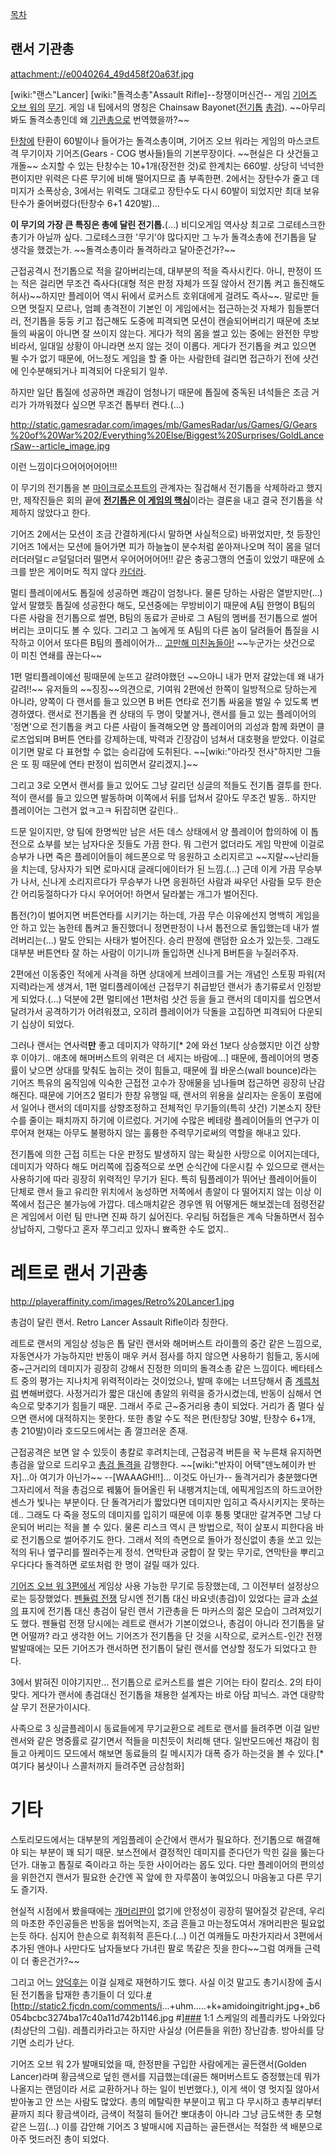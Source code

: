 [[목차]]


== 랜서 기관총 ==
attachment://e0040264_49d458f20a63f.jpg

[wiki:"랜스"Lancer] [wiki:"돌격소총"Assault Rifle]--창쟁이머신건-- 
게임 [[기어즈 오브 워]]의 [[무기]]. 게임 내 팁에서의 명칭은 Chainsaw Bayonet([[전기톱]] [[총검]]). ~~아무리 봐도 돌격소총인데 왜 [[기관총]]으로 번역했을까?~~ 

[[탄창]]에 탄환이 60발이나 들어가는 돌격소총이며, 기어즈 오브 워라는 게임의 마스코트격 무기이자 기어즈(Gears - COG 병사들)들의 기본무장이다. ~~현실은 다 샷건들고 개돌~~ 소지할 수 있는 탄창수는 10+1개(장전한 것)로 한계치는 660발. 상당히 넉넉한 편이지만 위력은 다른 무기에 비해 떨어지므로 좀 부족한편. 2에서는 장탄수가 줄고 데미지가 소폭상승, 3에서는 위력도 그대로고 장탄수도 다시 60발이 되었지만 최대 보유탄수가 줄어버렸다(탄창수 6+1 420발)...

'''이 무기의 가장 큰 특징은 총에 달린 전기톱.'''(...) 비디오게임 역사상 최고로 그로테스크한 총기가 아닐까 싶다. 그로테스크한 '무기'야 많다지만 그 누가 돌격소총에 전기톱을 달 생각을 했겠는가. ~~돌격소총이라 돌격하라고 달아준건가?~~ 

근접공격시 전기톱으로 적을 갈아버리는데, 대부분의 적을 즉사시킨다. 아니, 판정이 뜨는 적은 걸리면 무조건 즉사다(대형 적은 판정 자체가 뜨질 않아서 전기톱 켜고 돌진해도 허사)~~하지만 플레이어 역시 뒤에서 로커스트 호위대에게 걸려도 즉사~~. 말로만 들으면 멋질지 모르나, 엄폐 총격전이 기본인 이 게임에서는 접근하는것 자체가 힘들뿐더러, 전기톱을 둥둥 키고 접근해도 도중에 피격되면 모션이 캔슬되어버리기 때문에 초보들의 싸움이 아니면 잘 쓰이지 않는다. 게다가 적의 몸을 썰고 있는 중에는 완전한 무방비라서, 일대일 상황이 아니라면 쓰지 않는 것이 이롭다. 게다가 전기톱을 켜고 있으면 뛸 수가 없기 때문에, 어느정도 게임을 할 줄 아는 사람한테 걸리면 접근하기 전에 샷건에 인수분해되거나 피격되어 다운되기 일쑤. 

하지만 일단 톱질에 성공하면 쾌감이 엄청나기 때문에 톱질에 중독된 녀석들은 조금 거리가 가까워졌다 싶으면 무조건 톱부터 켠다.(...)

http://static.gamesradar.com/images/mb/GamesRadar/us/Games/G/Gears%20of%20War%202/Everything%20Else/Biggest%20Surprises/GoldLancerSaw--article_image.jpg

이런 느낌이다으어어어어어!!!

이 무기의 전기톱을 본 [[마이크로소프트]]의 관계자는 질겁해서 전기톱을 삭제하라고 했지만, 제작진들은 회의 끝에 '''[http://naridy.egloos.com/3913497 전기톱은 이 게임의 핵심]'''이라는 결론을 내고 결국 전기톱을 삭제하지 않았다고 한다. 

기어즈 2에서는 모션이 조금 간결하게(다시 말하면 사실적으로) 바뀌었지만, 첫 등장인 기어즈 1에서는 모션에 들어가면 피가 하늘높이 분수처럼 쏟아져나오며 적이 몸을 덜더러더러덜ㄷㄹ덜덜더러 떨면서 우어어어어어!! 같은 충공그깽의 연출이 있었기 때문에 쇼크를 받은 게이머도 적지 않다 [[카더라]]. 

멀티 플레이에서도 톱질에 성공하면 쾌감이 엄청나다. 물론 당하는 사람은 열받지만(...) 앞서 말했듯 톱질에 성공한다 해도, 모션중에는 무방비이기 때문에 A팀 한명이 B팀의 다른 사람을 전기톱으로 썰면, B팀의 동료가 곧바로 그 A팀의 멤버를 전기톱으로 썰어버리는 코미디도 볼 수 있다. 그리고 그 놈에게 또 A팀의 다른 놈이 달려들어 톱질을 시작하고 이어서 또다른 B팀의 플레이어가... [[고만해 미친놈들아!]] ~~누군가는 샷건으로 이 미친 연쇄를 끊는다~~

1편 멀티플레이에선 핑때문에 눈뜨고 갈려야했던 ~~으아니 내가 먼저 갈았는데 왜 내가 갈려!!~~ 유저들의 ~~징징~~의견으로, 기여워 2편에선 한쪽이 일방적으로 당하는게 아니라, 양쪽이 다 랜서를 들고 있으면 B 버튼 연타로 전기톱 싸움을 벌일 수 있도록 변경하였다. 랜서로 전기톱을 켠 상태의 두 명이 맞붙거나, 랜서를 들고 있는 플레이어의 '정면'으로 전기톱을 켜고 다른 사람이 돌격해오면 양 플레이어의 괴성과 함께 화면이 클로즈업되며 B버튼 연타를 강제하는데, 박력과 긴장감이 넘쳐서 대호평을 받았다. 이걸로 이기면 말로 다 표현할 수 없는 승리감에 도취된다. ~~[wiki:"아라짓 전사"하지만 그들은 또 핑 때문에 연타 판정이 씹히면서 갈리겠지.]~~ 

그리고 3로 오면서 랜서를 들고 있어도 그냥 갈리던 싱글의 적들도 전기톱 결투를 한다. 적이 랜서를 들고 있으면 발동하며 이쪽에서 뒤를 덥쳐서 갈아도 무조건 발동.. 하지만 플레이어는 그런거 없ㅋ고ㅋ 뒤잡히면 갈린다..


드문 일이지만, 양 팀에 한명씩만 남은 서든 데스 상태에서 양 플레이어 합의하에 이 톱전으로 쇼부를 보는 남자다운 짓들도 가끔 한다. 뭐 그런거 없더라도 게임 막판에 이걸로 승부가 나면 죽은 플레이어들이 헤드폰으로 막 응원하고 소리지르고 ~~지랄~~난리들을 치는데, 당사자가 되면 로마시대 글래디에이터가 된 느낌.(...) 근데 이게 가끔 무승부가 나서, 신나게 소리지르다가 무승부가 나면 응원하던 사람과 싸우던 사람들 모두 한순간 어리둥절하다가 다시 우어어어! 하면서 달라붙는 개그가 벌어진다.

톱전(?)이 벌어지면 버튼연타를 시키기는 하는데, 가끔 무슨 이유에선지 명백히 게임을 안 하고 있는 놈한테 톱켜고 돌진했더니 정면판정이 나서 톱전으로 돌입했는데 내가 썰려버리는(...) 말도 안되는 사태가 벌어진다. 승리 판정에 랜덤한 요소가 있는듯. 그래도 대부분 버튼연타 잘 하는 사람이 이기니까 돌입하면 신나게 B버튼을 누질러주자.

2편에선 이동중인 적에게 사격을 하면 상대에게 브레이크를 거는 개념인 스토핑 파워(저지력)라는게 생겨서, 1편 멀티플레이에선 근접무기 취급받던 랜서가 총기류로서 인정받게 되었다.(...) 덕분에 2편 멀티에선 1편처럼 샷건 등을 들고 랜서의 데미지를 씹으면서 달려가서 공격하기가 어려워졌고, 오히려 플레이어가 닥돌을 고집하면 피격되어 다운되기 십상이 되었다. 

그러나 랜서는 연사력'''만''' 좋고 데미지가 약하기[* 2에 와선 1보다 상승했지만 이건 상향 후 이야기.. 애초에 해머버스트의 위력은 더 세지는 바람에...] 때문에, 플레이어의 명중률이 낮으면 상대를 맞춰도 눕히는 것이 힘들고, 때문에 월 바운스(wall bounce)라는 기어즈 특유의 움직임에 익숙한 근접전 고수가 장애물을 넘나들며 접근하면 굉장히 난감해진다. 때문에 기어즈2 멀티가 한창 유행일 때, 랜서의 위용을 살리자는 운동이 포럼에서 일어나 랜서의 데미지를 상향조정하고 전체적인 무기들의(특히 샷건) 기본소지 장탄수를 줄이는 패치까지 하기에 이르렀다. 거기에 수많은 베테랑 플레이어들의 연구가 이루어져 현재는 아무도 불평하지 않는 훌륭한 주력무기로써의 역할을 해내고 있다.

전기톱에 의한 근접 히트는 다운 판정도 발생하지 않는 확실한 사망으로 이어지는데다, 데미지가 약하다 해도 머리쪽에 집중적으로 쏘면 순식간에 다운시킬 수 있으므로 랜서는 사용하기에 따라 굉장히 위력적인 무기가 된다. 특히 팀플레이가 뛰어난 플레이어들이 단체로 랜서 들고 유리한 위치에서 농성하면 저쪽에서 총알이 다 떨어지지 않는 이상 이쪽에서 접근은 불가능에 가깝다. 데스매치같은 경우엔 뭐 어떻게든 해보겠는데 점령전같은 게임에서 이런 팀 만나면 진짜 하기 싫어진다. 우리팀 허접들은 계속 닥돌하면서 점수 상납하지, 그렇다고 혼자 쭈그리고 있자니 뾰족한 수도 없지.. 


= 레트로 랜서 기관총 =
http://playeraffinity.com/images/Retro%20Lancer1.jpg
 
총검이 달린 랜서. Retro Lancer Assault Rifle이라 칭한다.

레트로 랜서의 게임상 성능은 톱 달린 랜서와 해머버스트 라이플의 중간 같은 느낌으로, 자동연사가 가능하지만 반동이 매우 커서 점사를 하지 않으면 사용하기 힘들고, 동시에 중~근거리의 데미지가 굉장히 강해서 진정한 의미의 돌격소총 같은 느낌이다. 베타테스트 중의 평가는 지나치게 위력적이라는 것이었으나, 발매 후에는 너프당해서 좀 [[계륵]]처럼 변해버렸다. 사정거리가 짧은 대신에 총알의 위력을 증가시켰는데, 반동이 심해서 연속으로 맞추기가 힘들기 때문. 그래서 주로 근~중거리용 총이 되었다. 거리가 좀 멀다 싶으면 랜서에 대적하지는 못한다. 또한 총알 수도 적은 편(탄창당 30발, 탄창수 6+1개, 총 210발)이라 호드모드에서는 좀 껄끄러운 존재.

근접공격은 보면 알 수 있듯이 총칼로 후려치는데, 근접공격 버튼을 꾹 누른채 유지하면 총검을 앞으로 드리우고 [[총검 돌격]]을 감행한다. ~~[wiki:"반자이 어택"덴노헤이카 반자]...아 여기가 아닌가~~ --[WAAAGH!!]... 이것도 아닌가-- 돌격거리가 충분했다면 그자리에서 적을 총검으로 꿰뚫어 들어올린 뒤 내팽겨치는데, 에픽게임즈의 하드코어한 센스가 빛나는 부분이다. 단 돌격거리가 짧았다면 데미지만 입히고 즉사시키지는 못하는데.. 그래도 다 죽을 정도의 데미지를 입히기 때문에 이후 퉁퉁 몇대만 갈겨주면 그냥 다운되어 버리는 적을 볼 수 있다. 물론 리스크 역시 큰 방법으로, 적이 살포시 피한다음 바로 전기톱으로 썰어주기도 한다. 그래서 적의 측면으로 돌아가 정신없이 총을 쏘고 있는 적의 뒤나 옆구리를 찔러주는게 정석. 연막탄과 궁합이 잘 맞는 무기로, 연막탄을 뿌리고 우다다다 돌격하면 로또처럼 한 명이 걸릴 때가 있다. 

[[기어즈 오브 워 3]]편에서 게임상 사용 가능한 무기로 등장했는데, 그 이전부터 설정상으로는 등장했었다. [[펜듈럼 전쟁]] 당시엔 전기톱 대신 바요넷(총검)이 있었다는 글과 [[소설]]의 표지에 전기톱 대신 총검이 달린 랜서 기관총을 든 마커스의 젊은 모습이 그려져있기도 했다. 펜듈럼 전쟁 당시에는 레트로 랜서가 기본이었으나, 총검이 아니라 전기톱을 달면 어떨까? 라고 생각한 어느 기어즈가 전기톱을 단 것을 시작으로, 로커스트-인간 전쟁 발발때에는 모든 기어즈가 랜서하면 전기톱이 달린 랜서를 연상할 정도가 되었다고 한다.

3에서 밝혀진 이야기지만... 전기톱으로 로커스트를 썰은 기어는 타이 칼리소. 2의 타이 맞다. 게다가 랜서에 총검대신 전기톱을 채용한 설계자는 바로 아담 피닉스. 과연 대량학살 무기 전문가이시다.

사족으로 3 싱글플레이시 동료들에게 무기교환으로 레트로 랜서를 들려주면 이걸 일반 렌서와 같은 명중률로 갈기면서 적들을 미친듯이 처리해 댄다. 일반모드에선 채감이 힘들고 아케이드 모드에서 해보면 동료들의 킬 메시지가 대폭 증가 하는것을 볼 수 있다.[* 여기다 붐샷이나 스콜처까지 들려주면 금상첨화]

= 기타 =
스토리모드에서는 대부분의 게임플레이 순간에서 랜서가 필요하다. 전기톱으로 해결해야 되는 부분이 꽤 되기 때문. 보스전에서 결정적인 데미지를 준다던가 막힌 길을 뚫는다던가. 대놓고 톱질로 죽이라고 하는 듯한 사이어라는 몹도 있다. 다만 플레이어의 편의성을 위한건지 랜서가 필요한 순간엔 꼭 앞에 한 자루쯤이 놓여있으니 마음놓고 다른 무기도 즐기자. 

현실적 시점에서 봤을때에는 [[개머리판]]이 없기에 안정성이 굉장히 떨어질것 같은데, 우리의 마초한 주인공들은 반동을 씹어먹는지, 조금 흔들고 마는정도여서 개머리판은 필요없는듯 하다. 심지어 한손으로 휘적휘적 흔든다.(...) 이건 여캐들도 마찬가지라서 3편에서 추가된 앤야나 사만다도 남자들보다 가녀린 팔로 똑같은 짓을 한다~~그럼 여캐들 근력이 더 좋은건가?~~

{{{#!html

</param><embed src="http://www.youtube.com/v/Tk27sUUxZ7M&hl=ko&fs=1" type="application/x-shockwave-flash" allowscriptaccess="always" allowfullscreen="true" width="425" height="344"></embed>

</param><embed src="http://www.youtube.com/v/8-ScV2jFiUg&hl=ko&fs=1" type="application/x-shockwave-flash" allowscriptaccess="always" allowfullscreen="true" width="425" height="344"></embed>

</param><embed src="http://www.youtube.com/v/3ljd_hUxCfI&hl=ko&fs=1" type="application/x-shockwave-flash" allowscriptaccess="always" allowfullscreen="true" width="425" height="344"></embed>

</param><embed src="http://www.youtube.com/v/tRi1l2-P5jw&hl=ko&fs=1" type="application/x-shockwave-flash" allowscriptaccess="always" allowfullscreen="true" width="425" height="344"></embed>
}}}

그리고 어느 [[양덕후]]는 이걸 실제로 재현하기도 했다.
사실 이것 말고도 총기시장에 출시된 전기톱을 탑재한 총기들이 더 있다.[http://c0388982.cdn.cloudfiles.rackspacecloud.com/10524_5120835351_1.jpg #][http://static2.fjcdn.com/comments/i...+uhm.....+k+amidoingitright.jpg+_b6054bcbc3274ba17c40a11d742b1146.jpg #][http://www.slhuang.com/blog/wp-content/uploads/2012/12/zxcs-blk_-utg_.jpg #][http://www.tacticalfanboy.com/wp-content/uploads/2012/01/Zombie_Rifle_and_Chainsaw.jpg #][http://cdn2.cheaperthandirt.com/blog/wp-content/uploads/2012/09/chainsaw-ak.jpg #]
1:1 스케일의 레플리카도 나와있다(최상단의 그림). 레플리카라고는 하지만 사실상 (어른들을 위한) 장난감총. 방아쇠를 당기면 소리가 난다. 

기어즈 오브 워 2가 발매되었을 때, 한정판을 구입한 사람에게는 골든랜서(Golden Lancer)라며 황금색으로 덮힌 랜서를 지급했는데(골든 해머버스트도 증정했는데 뭐가 나올지는 랜덤이라 서로 교환하거나 하는 일이 빈번했다.), 이게 색이 영 멋지질 않아서 받아놓고 안 쓰는 사람도 많았다. 총의 메탈릭한 부분이고 뭐고 다 무시하고 총부리부터 끝까지 죄다 황금색이라, 금색이 적절히 들어간 뽀대총이 아니라 그냥 금도색한 총 모형같은 느낌(...) 이를 감안해 기어즈 3 발매시에 지급하는 골든랜서는 적절한 색 배분으로 아주 멋드러진 총이 되었다.
